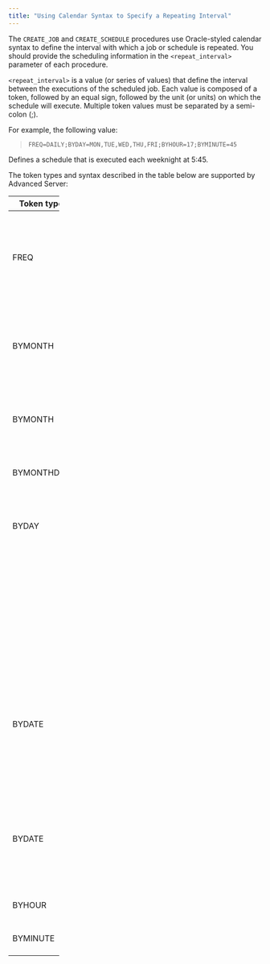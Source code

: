 ```yaml
---
title: "Using Calendar Syntax to Specify a Repeating Interval"
---
```


The `CREATE_JOB` and `CREATE_SCHEDULE` procedures use Oracle-styled calendar syntax to define the interval with which a job or schedule is repeated. You should provide the scheduling information in the `<repeat_interval>` parameter of each procedure.

`<repeat_interval>` is a value (or series of values) that define the interval between the executions of the scheduled job. Each value is composed of a token, followed by an equal sign, followed by the unit (or units) on which the schedule will execute. Multiple token values must be separated by a semi-colon (;).

For example, the following value:

> `FREQ=DAILY;BYDAY=MON,TUE,WED,THU,FRI;BYHOUR=17;BYMINUTE=45`

Defines a schedule that is executed each weeknight at 5:45.

The token types and syntax described in the table below are supported by Advanced Server:

<table style="width:20%;">
<colgroup>
<col style="width: 5%" />
<col style="width: 7%" />
<col style="width: 7%" />
</colgroup>
<thead>
<tr class="header">
<th>Token type</th>
<th>Syntax</th>
<th>Valid Values</th>
</tr>
</thead>
<tbody>
<tr class="odd">
<td>FREQ</td>
<td>FREQ=&lt;predefined_interval&gt;</td>
<td>Where &lt;predefined_interval&gt; is one of the following: YEARLY, MONTHLY, WEEKLY, DAILY, HOURLY, MINUTELY. The SECONDLY keyword is not supported.</td>
</tr>
<tr class="even">
<td>BYMONTH</td>
<td>BYMONTH=&lt;month&gt;(, &lt;month&gt;)...</td>
<td>Where &lt;month&gt; is the three-letter abbreviation of the month name: JAN | FEB | MAR | APR | MAY | JUN | JUL | AUG | SEP | OCT | NOV | DEC</td>
</tr>
<tr class="odd">
<td>BYMONTH</td>
<td>BYMONTH=&lt;month&gt; (, &lt;month&gt;)...</td>
<td>Where &lt;month&gt; is the numeric value representing the month: 1 | 2 | 3 | 4 | 5 | 6 | 7 | 8 | 9 | 10 | 11 | 12</td>
</tr>
<tr class="even">
<td>BYMONTHDAY</td>
<td>BYMONTHDAY=&lt;day_of_month&gt;</td>
<td>Where &lt;day_of_month&gt; is a value from 1 through 31</td>
</tr>
<tr class="odd">
<td>BYDAY</td>
<td>BYDAY=&lt;weekday&gt;</td>
<td>Where &lt;weekday&gt; is a three-letter abbreviation or single-digit value representing the day of the week.</td>
</tr>
<tr class="even">
<td></td>
<td></td>
<td>Monday | MON | 1 |</td>
</tr>
<tr class="odd">
<td></td>
<td></td>
<td>Tuesday | TUE | 2 |</td>
</tr>
<tr class="even">
<td></td>
<td></td>
<td>Wednesday | WED | 3 |</td>
</tr>
<tr class="odd">
<td></td>
<td></td>
<td>Thursday | THU | 4 |</td>
</tr>
<tr class="even">
<td></td>
<td></td>
<td>Friday | FRI | 5 |</td>
</tr>
<tr class="odd">
<td></td>
<td></td>
<td>Saturday | SAT | 6 |</td>
</tr>
<tr class="even">
<td></td>
<td></td>
<td>Sunday | SUN | 7 |</td>
</tr>
<tr class="odd">
<td>BYDATE</td>
<td>BYDATE=&lt;date&gt; (, &lt;date&gt;)...</td>
<td><p>Where &lt;date&gt; is &lt;YYYYMMDD&gt;.</p>
<div class="line-block">YYYY is a four-digit year representation of the year,<br />
MM is a two-digit representation of the month,<br />
and DD is a two-digit day representation of the day.</div></td>
</tr>
<tr class="even">
<td>BYDATE</td>
<td>BYDATE=&lt;date&gt; (, &lt;date&gt;)...</td>
<td><p>Where &lt;date&gt; is &lt;MMDD&gt;.</p>
<div class="line-block">MM is a two-digit representation of the month,<br />
and DD is a two-digit day representation of the day</div></td>
</tr>
<tr class="odd">
<td>BYHOUR</td>
<td>BYHOUR=&lt;hour&gt;</td>
<td>Where &lt;hour&gt; is a value from 0 through 23.</td>
</tr>
<tr class="even">
<td>BYMINUTE</td>
<td>BYMINUTE=&lt;minute&gt;</td>
<td>Where &lt;minute&gt; is a value from 0 through 59.</td>
</tr>
</tbody>
</table>
